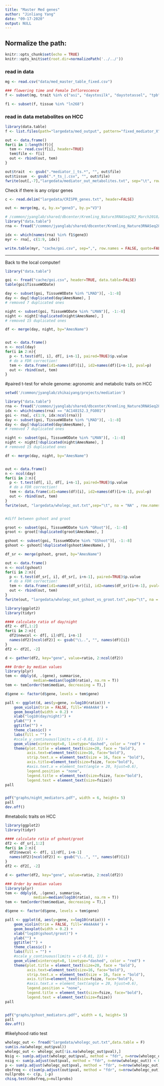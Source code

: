 ```yaml
---
title: "Master Med genes"
author: "Jinliang Yang"
date: "09-17-2020"
output: NULL
---
```



## Normalize the path:

```r
knitr::opts_chunk$set(echo = TRUE) 
knitr::opts_knit$set(root.dir=normalizePath('../../')) 
```

### read in data

```r
mg <- read.csv("data/med_master_table_fixed.csv")

### flowering time and Female Inflorescence
f <- subset(mg, trait %in% c("asi", "daystosilk", "daystotassel", "tpb", "tsl"))

f1 <- subset(f, tissue %in% "ln268")
```


### read in data metabolites on HCC

```r
library(data.table)
f <- list.files(path="largedata/med_output", pattern="fixed_mediator_X", full.names = T)

out <- data.frame()
for(i in 1:length(f)){
  tem <- read.csv(f[i], header=TRUE)
  tem$file <- f[i]
  out <- rbind(out, tem)
}

out$trait  <- gsub(".*mediator_|_ts.*", "", out$file)
out$tissue  <- gsub(".*_ts_|.csv", "", out$file)
fwrite(out[,-7],"largedata/mediator_out_metabolites.txt", sep="\t", row.names = F, quote = F)
```



Check if there is any cripsr genes

```r
c <- read.delim("largedata/CRISPR_genes.txt", header=FALSE)

out <- merge(mg, c, by.x="gene3", by.y="V3")
```



```r
# /common/jyanglab/shared/dbcenter/Kremling_Nature3RNASeq282_March2018/Expression_matrix/df_STAR_HTSeq_counts_B73_match_based_on_genet_dist_DESeq2_normed_fpm_rounded_origNames_and_Altnames.txt
library("data.table")
rna <- fread("/common/jyanglab/shared/dbcenter/Kremling_Nature3RNASeq282_March2018/Expression_matrix/df_STAR_HTSeq_counts_B73_match_based_on_genet_dist_DESeq2_normed_fpm_rounded_origNames_and_Altnames.txt", header=TRUE, data.table=FALSE)

idx <- which(names(rna) %in% f1$gene3)
myr <- rna[, c(1:9, idx)]

write.table(myr, "cache/goi.csv", sep=",", row.names = FALSE, quote=FALSE)
```

------------------

Back to the local computer!


```r
library("data.table")

goi <- fread("cache/goi.csv", header=TRUE, data.table=FALSE)
table(goi$TissueWODate)
```

```r
day <- subset(goi, TissueWODate %in% "LMAD")[, -1:-8]
day <- day[!duplicated(day$AmesName), ] 
# removed 7 duplicated ones

night <- subset(goi, TissueWODate %in% "LMAN")[, -1:-8]
night <- night[!duplicated(night$AmesName), ] 
# removed 15 duplicated ones

df <- merge(day, night, by="AmesName")


out <- data.frame()
n <- ncol(day)
for(i in 2:n){
  p <- t.test(df[, i], df[, i+n-1], paired=TRUE)$p.value
  # do a FDR correction!
  tem <- data.frame(id1=names(df)[i], id2=names(df)[i+n-1], pval=p)
  out <- rbind(out, tem)
}

```

#paired t-test for whole genome: agronomic and metabolic traits on HCC
```r
setwd('/common/jyanglab/zhikaiyang/projects/mediation')

library("data.table")
rna <- fread("/common/jyanglab/shared/dbcenter/Kremling_Nature3RNASeq282_March2018/Expression_matrix/df_STAR_HTSeq_counts_B73_match_based_on_genet_dist_DESeq2_normed_fpm_rounded_origNames_and_Altnames.txt", header=TRUE, data.table=FALSE)
idx <- which(names(rna) == "AC148152.3_FG001")
goi <- rna[, c(1:9, idx:ncol(rna))]
day <- subset(goi, TissueWODate %in% "LMAD")[, -1:-8]
day <- day[!duplicated(day$AmesName), ] 
# removed 7 duplicated ones

night <- subset(goi, TissueWODate %in% "LMAN")[, -1:-8]
night <- night[!duplicated(night$AmesName), ] 
# removed 15 duplicated ones

df <- merge(day, night, by="AmesName")


out <- data.frame()
n <- ncol(day)
for(i in 2:n){
  p <- t.test(df[, i], df[, i+n-1], paired=TRUE)$p.value
  # do a FDR correction!
  tem <- data.frame(id1=names(df)[i], id2=names(df)[i+n-1], pval=p)
  out <- rbind(out, tem)
}
fwrite(out, "largedata/wholegc_out.txt",sep="\t", na = "NA" , row.names=FALSE, quote=FALSE)


#diff between gshoot and groot

groot <- subset(goi, TissueWODate %in% "GRoot")[, -1:-8]
groot <- groot[!duplicated(groot$AmesName), ] 

gshoot <- subset(goi, TissueWODate %in% "GShoot")[, -1:-8]
gshoot <- gshoot[!duplicated(gshoot$AmesName), ] 

df_sr <- merge(gshoot, groot, by="AmesName")

out <- data.frame()
n <- ncol(gshoot)
for(i in 2:n){
  p <- t.test(df_sr[, i], df_sr[, i+n-1], paired=TRUE)$p.value
  # do a FDR correction!
  tem <- data.frame(id1=names(df_sr)[i], id2=names(df_sr)[i+n-1], pval=p)
  out <- rbind(out, tem)
}
fwrite(out, "largedata/wholegc_out_gshoot_vs_groot.txt",sep="\t", na = "NA" , row.names=FALSE, quote=FALSE)

```


```r
library(ggplot2)
library(tidyr)

#### calculate ratio of day/night
df2 <- df[,1:2]
for(i in 2:n){
  df2$newcol <- df[, i]/df[, i+n-1]
  names(df2)[ncol(df2)] <- gsub("\\..", "", names(df)[i])
}
df2 <- df2[, -2]

d <- gather(df2, key="gene", value=ratio, 2:ncol(df2))

### Order by median values
library(plyr)
tem <- ddply(d, .(gene), summarise,
             median=median(log10(ratio), na.rm = T))
tem <- tem[order(tem$median, decreasing = T),]

d$gene <- factor(d$gene, levels = tem$gene)

pall <- ggplot(d, aes(y=gene, x=log10(ratio))) +
    geom_violin(trim = FALSE, fill='#A4A4A4') + 
    geom_boxplot(width = 0.2) +
    xlab("log10(day/night)") +
    ylab("") +
    ggtitle("") +
    theme_classic() +
    labs(fill = "") +
    #scale_y_continuous(limits = c(-0.01, 1)) +
    geom_vline(xintercept=0, linetype="dashed", color = "red") +
    theme(plot.title = element_text(size=20, face = "bold"), 
          axis.text=element_text(size=16, face="bold"),
          strip.text.x = element_text(size = 16, face = "bold"),
          axis.title=element_text(size=fsize, face="bold"),
          #axis.text.x = element_text(angle = 20, hjust=0.6),
          legend.position = "none", 
          legend.title = element_text(size=fsize, face="bold"),
          legend.text = element_text(size=fsize))
pall


pdf("graphs/night_mediators.pdf", width = 6, height= 5)
pall
dev.off()
```

#metabolic traits on HCC
```r
library(ggplot2)
library(tidyr)

#### calculate ratio of gshoot/groot
df2 <- df_sr[,1:2]
for(i in 2:n){
  df2$newcol <- df[, i]/df[, i+n-1]
  names(df2)[ncol(df2)] <- gsub("\\..", "", names(df)[i])
}
df2 <- df2[, -2]

d <- gather(df2, key="gene", value=ratio, 2:ncol(df2))

### Order by median values
library(plyr)
tem <- ddply(d, .(gene), summarise,
             median=median(log10(ratio), na.rm = T))
tem <- tem[order(tem$median, decreasing = T),]

d$gene <- factor(d$gene, levels = tem$gene)

pall <- ggplot(d, aes(y=gene, x=log10(ratio))) +
    geom_violin(trim = FALSE, fill='#A4A4A4') + 
    geom_boxplot(width = 0.2) +
    xlab("log10(gshoot/groot)") +
    ylab("") +
    ggtitle("") +
    theme_classic() +
    labs(fill = "") +
    #scale_y_continuous(limits = c(-0.01, 1)) +
    geom_vline(xintercept=0, linetype="dashed", color = "red") +
    theme(plot.title = element_text(size=20, face = "bold"), 
          axis.text=element_text(size=16, face="bold"),
          strip.text.x = element_text(size = 16, face = "bold"),
          axis.title=element_text(size=fsize, face="bold"),
          #axis.text.x = element_text(angle = 20, hjust=0.6),
          legend.position = "none", 
          legend.title = element_text(size=fsize, face="bold"),
          legend.text = element_text(size=fsize))
pall


pdf("graphs/gshoot_mediators.pdf", width = 6, height= 5)
pall
dev.off()
```


#likelyhood ratio test
```r
wholegc_out <- fread("largedata/wholegc_out.txt",data.table = F)
sum(is.na(wholegc_out$pval))
wholegc_out <- wholegc_out[!is.na(wholegc_out$pval),]
Nsig <- sum(p.adjust(wholegc_out$pval, method = "fdr", n=nrow(wholegc_out)) < 0.05) 
nsig <- sum(p.adjust(out$pval, method = "fdr", n=nrow(wholegc_out)) < 0.05) 
p <- sum(p.adjust(wholegc_out$pval, method = "fdr", n=nrow(wholegc_out)) < 0.05)/nrow(wholegc_out)
obsfreq <- c(sum(p.adjust(out$pval, method = "fdr", n=nrow(wholegc_out)) < 0.05), nrow(f1)-nsig)
nullprobs <- c(p, 1-p)
chisq.test(obsfreq,p=nullprobs)
```


